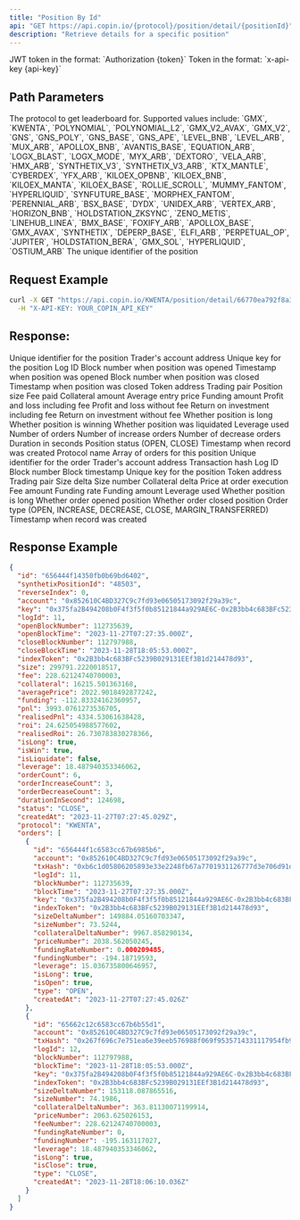 ```yaml
---
title: "Position By Id"
api: "GET https://api.copin.io/{protocol}/position/detail/{positionId}"
description: "Retrieve details for a specific position"
---
```

<ParamField header="Authorization" type="string">
    JWT token in the format: `Authorization {token}`
</ParamField>

<ParamField header="x-api-key" type="string">
    Token in the format: `x-api-key {api-key}`
</ParamField>

## Path Parameters

<ParamField query="protocol" type="string" required>
    The protocol to get leaderboard for. Supported values include: `GMX`,
    `KWENTA`, `POLYNOMIAL`, `POLYNOMIAL_L2`, `GMX_V2_AVAX`, `GMX_V2`, `GNS`,
    `GNS_POLY`, `GNS_BASE`, `GNS_APE`, `LEVEL_BNB`, `LEVEL_ARB`, `MUX_ARB`,
    `APOLLOX_BNB`, `AVANTIS_BASE`, `EQUATION_ARB`, `LOGX_BLAST`, `LOGX_MODE`,
    `MYX_ARB`, `DEXTORO`, `VELA_ARB`, `HMX_ARB`, `SYNTHETIX_V3`,
    `SYNTHETIX_V3_ARB`, `KTX_MANTLE`, `CYBERDEX`, `YFX_ARB`, `KILOEX_OPBNB`,
    `KILOEX_BNB`, `KILOEX_MANTA`, `KILOEX_BASE`, `ROLLIE_SCROLL`, `MUMMY_FANTOM`,
    `HYPERLIQUID`, `SYNFUTURE_BASE`, `MORPHEX_FANTOM`, `PERENNIAL_ARB`,
    `BSX_BASE`, `DYDX`, `UNIDEX_ARB`, `VERTEX_ARB`, `HORIZON_BNB`,
    `HOLDSTATION_ZKSYNC`, `ZENO_METIS`, `LINEHUB_LINEA`, `BMX_BASE`, `FOXIFY_ARB`,
    `APOLLOX_BASE`, `GMX_AVAX`, `SYNTHETIX`, `DEPERP_BASE`, `ELFI_ARB`, `PERPETUAL_OP`,
    `JUPITER`, `HOLDSTATION_BERA`, `GMX_SOL`, `HYPERLIQUID`, `OSTIUM_ARB`
</ParamField>

<ParamField path="positionId" type="string" required>
  The unique identifier of the position
</ParamField>

## Request Example

```bash
curl -X GET "https://api.copin.io/KWENTA/position/detail/66770ea792f8a3cde4c37a54" \
  -H "X-API-KEY: YOUR_COPIN_API_KEY"
```

## Response:

<ResponseField name="id" type="string">
  Unique identifier for the position
</ResponseField>

<ResponseField name="account" type="string">
  Trader's account address
</ResponseField>

<ResponseField name="key" type="string">
  Unique key for the position
</ResponseField>

<ResponseField name="logId" type="number">
  Log ID
</ResponseField>

<ResponseField name="openBlockNumber" type="number">
  Block number when position was opened
</ResponseField>

<ResponseField name="openBlockTime" type="string">
  Timestamp when position was opened
</ResponseField>

<ResponseField name="closeBlockNumber" type="number">
  Block number when position was closed
</ResponseField>

<ResponseField name="closeBlockTime" type="string">
  Timestamp when position was closed
</ResponseField>

<ResponseField name="indexToken" type="string">
  Token address
</ResponseField>

<ResponseField name="pair" type="string">
  Trading pair
</ResponseField>

<ResponseField name="size" type="number">
  Position size
</ResponseField>

<ResponseField name="fee" type="number">
  Fee paid
</ResponseField>

<ResponseField name="collateral" type="number">
  Collateral amount
</ResponseField>

<ResponseField name="averagePrice" type="number">
  Average entry price
</ResponseField>

<ResponseField name="funding" type="number">
  Funding amount
</ResponseField>

<ResponseField name="pnl" type="number">
  Profit and loss including fee
</ResponseField>

<ResponseField name="realisedPnl" type="number">
  Profit and loss without fee
</ResponseField>

<ResponseField name="roi" type="number">
  Return on investment including fee
</ResponseField>

<ResponseField name="realisedRoi" type="number">
  Return on investment without fee
</ResponseField>

<ResponseField name="isLong" type="boolean">
  Whether position is long
</ResponseField>

<ResponseField name="isWin" type="boolean">
  Whether position is winning
</ResponseField>

<ResponseField name="isLiquidate" type="boolean">
  Whether position was liquidated
</ResponseField>

<ResponseField name="leverage" type="number">
  Leverage used
</ResponseField>

<ResponseField name="orderCount" type="number">
  Number of orders
</ResponseField>

<ResponseField name="orderIncreaseCount" type="number">
  Number of increase orders
</ResponseField>

<ResponseField name="orderDecreaseCount" type="number">
  Number of decrease orders
</ResponseField>

<ResponseField name="durationInSecond" type="number">
  Duration in seconds
</ResponseField>

<ResponseField name="status" type="string">
  Position status (OPEN, CLOSE)
</ResponseField>

<ResponseField name="createdAt" type="string">
  Timestamp when record was created
</ResponseField>

<ResponseField name="protocol" type="string">
  Protocol name
</ResponseField>

<ResponseField name="orders" type="array">
  Array of orders for this position
  <Expandable title="properties">
    <ResponseField name="id" type="string">
      Unique identifier for the order
    </ResponseField>
    <ResponseField name="account" type="string">
      Trader's account address
    </ResponseField>
    <ResponseField name="txHash" type="string">
      Transaction hash
    </ResponseField>
    <ResponseField name="logId" type="number">
      Log ID
    </ResponseField>
    <ResponseField name="blockNumber" type="number">
      Block number
    </ResponseField>
    <ResponseField name="blockTime" type="string">
      Block timestamp
    </ResponseField>
    <ResponseField name="key" type="string">
      Unique key for the position
    </ResponseField>
    <ResponseField name="indexToken" type="string">
      Token address
    </ResponseField>
    <ResponseField name="pair" type="string">
      Trading pair
    </ResponseField>
    <ResponseField name="sizeDeltaNumber" type="number">
      Size delta
    </ResponseField>
    <ResponseField name="sizeNumber" type="number">
      Size number
    </ResponseField>
    <ResponseField name="collateralDeltaNumber" type="number">
      Collateral delta
    </ResponseField>
    <ResponseField name="priceNumber" type="number">
      Price at order execution
    </ResponseField>
    <ResponseField name="feeNumber" type="number">
      Fee amount
    </ResponseField>
    <ResponseField name="fundingRateNumber" type="number">
      Funding rate
    </ResponseField>
    <ResponseField name="fundingNumber" type="number">
      Funding amount
    </ResponseField>
    <ResponseField name="leverage" type="number">
      Leverage used
    </ResponseField>
    <ResponseField name="isLong" type="boolean">
      Whether position is long
    </ResponseField>
    <ResponseField name="isOpen" type="boolean">
      Whether order opened position
    </ResponseField>
    <ResponseField name="isClose" type="boolean">
      Whether order closed position
    </ResponseField>
    <ResponseField name="type" type="string">
      Order type (OPEN, INCREASE, DECREASE, CLOSE, MARGIN_TRANSFERRED)
    </ResponseField>
    <ResponseField name="createdAt" type="string">
      Timestamp when record was created
    </ResponseField>
  </Expandable>
</ResponseField>

## Response Example

```json
{
  "id": "656444f14350fb0b69bd6402",
  "synthetixPositionId": "48503",
  "reverseIndex": 0,
  "account": "0x852610C4BD327C9c7fd93e06505173092f29a39c",
  "key": "0x375fa2B494208b0F4f3f5f0b85121844a929AE6C-0x2B3bb4c683BFc5239B029131EEf3B1d214478d93-LONG",
  "logId": 11,
  "openBlockNumber": 112735639,
  "openBlockTime": "2023-11-27T07:27:35.000Z",
  "closeBlockNumber": 112797988,
  "closeBlockTime": "2023-11-28T18:05:53.000Z",
  "indexToken": "0x2B3bb4c683BFc5239B029131EEf3B1d214478d93",
  "size": 299791.2220018517,
  "fee": 228.62124740700003,
  "collateral": 16215.501363168,
  "averagePrice": 2022.9018492877242,
  "funding": -112.83324162360957,
  "pnl": 3993.0761273536705,
  "realisedPnl": 4334.53061638428,
  "roi": 24.625054988577602,
  "realisedRoi": 26.730783830278366,
  "isLong": true,
  "isWin": true,
  "isLiquidate": false,
  "leverage": 18.487940353346062,
  "orderCount": 6,
  "orderIncreaseCount": 3,
  "orderDecreaseCount": 3,
  "durationInSecond": 124698,
  "status": "CLOSE",
  "createdAt": "2023-11-27T07:27:45.029Z",
  "protocol": "KWENTA",
  "orders": [
    {
      "id": "656444f1c6583cc67b6985b6",
      "account": "0x852610C4BD327C9c7fd93e06505173092f29a39c",
      "txHash": "0xb6c1d05806205893e33e2248fb67a7701931126777d3e706d91d7503dd83b34e",
      "logId": 11,
      "blockNumber": 112735639,
      "blockTime": "2023-11-27T07:27:35.000Z",
      "key": "0x375fa2B494208b0F4f3f5f0b85121844a929AE6C-0x2B3bb4c683BFc5239B029131EEf3B1d214478d93-LONG",
      "indexToken": "0x2B3bb4c683BFc5239B029131EEf3B1d214478d93",
      "sizeDeltaNumber": 149884.05160703347,
      "sizeNumber": 73.5244,
      "collateralDeltaNumber": 9967.858290134,
      "priceNumber": 2038.562050245,
      "fundingRateNumber": 0.000209485,
      "fundingNumber": -194.18719593,
      "leverage": 15.036735800646957,
      "isLong": true,
      "isOpen": true,
      "type": "OPEN",
      "createdAt": "2023-11-27T07:27:45.026Z"
    },
    {
      "id": "65662c12c6583cc67b6b55d1",
      "account": "0x852610C4BD327C9c7fd93e06505173092f29a39c",
      "txHash": "0x267f696c7e751ea6e39eeb576988f069f9535714331117954fb9c61838d637b6",
      "logId": 12,
      "blockNumber": 112797988,
      "blockTime": "2023-11-28T18:05:53.000Z",
      "key": "0x375fa2B494208b0F4f3f5f0b85121844a929AE6C-0x2B3bb4c683BFc5239B029131EEf3B1d214478d93-LONG",
      "indexToken": "0x2B3bb4c683BFc5239B029131EEf3B1d214478d93",
      "sizeDeltaNumber": 153118.087865516,
      "sizeNumber": 74.1986,
      "collateralDeltaNumber": 363.81130071199914,
      "priceNumber": 2063.625026153,
      "feeNumber": 228.62124740700003,
      "fundingRateNumber": 0,
      "fundingNumber": -195.163117027,
      "leverage": 18.487940353346062,
      "isLong": true,
      "isClose": true,
      "type": "CLOSE",
      "createdAt": "2023-11-28T18:06:10.036Z"
    }
  ]
}
```
